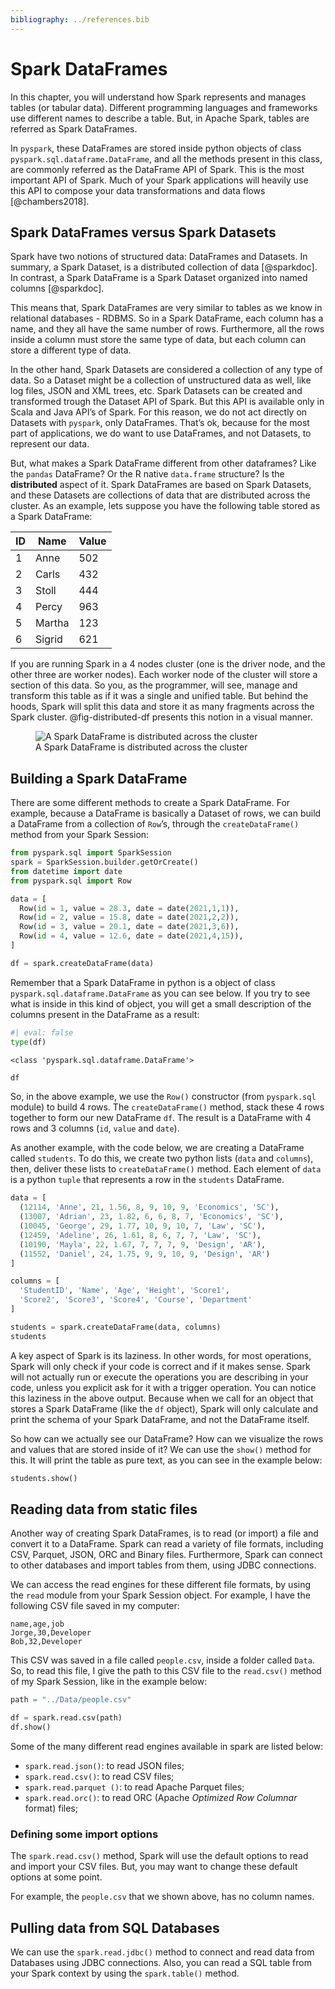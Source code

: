 ```yaml
---
bibliography: ../references.bib
---
```


# Spark DataFrames

In this chapter, you will understand how Spark represents and manages tables (or tabular data). Different programming languages and frameworks use different names to describe a table. But, in Apache Spark, tables are referred as Spark DataFrames.

In `pyspark`, these DataFrames are stored inside python objects of class `pyspark.sql.dataframe.DataFrame`, and all the methods present in this class, are commonly referred as the DataFrame API of Spark. This is the most important API of Spark. Much of your Spark applications will heavily use this API to compose your data transformations and data flows [@chambers2018].

## Spark DataFrames versus Spark Datasets

Spark have two notions of structured data: DataFrames and Datasets. In summary, a Spark Dataset, is a distributed collection of data [@sparkdoc]. In contrast, a Spark DataFrame is a Spark Dataset organized into named columns [@sparkdoc].

This means that, Spark DataFrames are very similar to tables as we know in relational databases - RDBMS. So in a Spark DataFrame, each column has a name, and they all have the same number of rows. Furthermore, all the rows inside a column must store the same type of data, but each column can store a different type of data.

In the other hand, Spark Datasets are considered a collection of any type of data. So a Dataset might be a collection of unstructured data as well, like log files, JSON and XML trees, etc. Spark Datasets can be created and transformed trough the Dataset API of Spark. But this API is available only in Scala and Java API's of Spark. For this reason, we do not act directly on Datasets with `pyspark`, only DataFrames. That's ok, because for the most part of applications, we do want to use DataFrames, and not Datasets, to represent our data.

But, what makes a Spark DataFrame different from other dataframes? Like the `pandas` DataFrame? Or the R native `data.frame` structure? Is the **distributed** aspect of it. Spark DataFrames are based on Spark Datasets, and these Datasets are collections of data that are distributed across the cluster. As an example, lets suppose you have the following table stored as a Spark DataFrame:

| ID  | Name   | Value |
|-----|--------|-------|
| 1   | Anne   | 502   |
| 2   | Carls  | 432   |
| 3   | Stoll  | 444   |
| 4   | Percy  | 963   |
| 5   | Martha | 123   |
| 6   | Sigrid | 621   |

If you are running Spark in a 4 nodes cluster (one is the driver node, and the other three are worker nodes). Each worker node of the cluster will store a section of this data. So you, as the programmer, will see, manage and transform this table as if it was a single and unified table. But behind the hoods, Spark will split this data and store it as many fragments across the Spark cluster. @fig-distributed-df presents this notion in a visual manner.

![A Spark DataFrame is distributed across the cluster](../Figures/distributed-df.png){#fig-distributed-df fig-align="center"}


## Building a Spark DataFrame

There are some different methods to create a Spark DataFrame. For example, because a DataFrame is basically a Dataset of rows, we can build a DataFrame from a collection of `Row`'s, through the `createDataFrame()` method from your Spark Session:

```python
from pyspark.sql import SparkSession
spark = SparkSession.builder.getOrCreate()
from datetime import date
from pyspark.sql import Row

data = [
  Row(id = 1, value = 28.3, date = date(2021,1,1)),
  Row(id = 2, value = 15.8, date = date(2021,2,2)),
  Row(id = 3, value = 20.1, date = date(2021,3,6)),
  Row(id = 4, value = 12.6, date = date(2021,4,15)),
]

df = spark.createDataFrame(data)
```


Remember that a Spark DataFrame in python is a object of class `pyspark.sql.dataframe.DataFrame` as you can see below. If you try to see what is inside in this kind of object, you will get a small description of the columns present in the DataFrame as a result:

```python
#| eval: false
type(df)
```

```verbatim
<class 'pyspark.sql.dataframe.DataFrame'>
```


```python
df
```

So, in the above example, we use the `Row()` constructor (from `pyspark.sql` module) to build 4 rows. The `createDataFrame()` method, stack these 4 rows together to form our new DataFrame `df`. The result is a DataFrame with 4 rows and 3 columns (`id`, `value` and `date`).

As another example, with the code below, we are creating a DataFrame called `students`. To do this, we create two python lists (`data` and `columns`), then, deliver these lists to `createDataFrame()` method. Each element of `data` is a python `tuple` that represents a row in the `students` DataFrame.

```python

data = [
  (12114, 'Anne', 21, 1.56, 8, 9, 10, 9, 'Economics', 'SC'),
  (13007, 'Adrian', 23, 1.82, 6, 6, 8, 7, 'Economics', 'SC'),
  (10045, 'George', 29, 1.77, 10, 9, 10, 7, 'Law', 'SC'),
  (12459, 'Adeline', 26, 1.61, 8, 6, 7, 7, 'Law', 'SC'),
  (10190, 'Mayla', 22, 1.67, 7, 7, 7, 9, 'Design', 'AR'),
  (11552, 'Daniel', 24, 1.75, 9, 9, 10, 9, 'Design', 'AR')
]

columns = [
  'StudentID', 'Name', 'Age', 'Height', 'Score1',
  'Score2', 'Score3', 'Score4', 'Course', 'Department'
]

students = spark.createDataFrame(data, columns)
students
```

A key aspect of Spark is its laziness. In other words, for most operations, Spark will only check if your code is correct and if it makes sense. Spark will not actually run or execute the operations you are describing in your code, unless you explicit ask for it with a trigger operation. You can notice this laziness in the above output. Because when we call for an object that stores a Spark DataFrame (like the `df` object), Spark will only calculate and print the schema of your Spark DataFrame, and not the DataFrame itself.

So how can we actually see our DataFrame? How can we visualize the rows and values that are stored inside of it? We can use the `show()` method for this. It will print the table as pure text, as you can see in the example below:

```python
students.show()
```


## Reading data from static files

Another way of creating Spark DataFrames, is to read (or import) a file and convert it to a DataFrame. Spark can read a variety of file formats, including CSV, Parquet, JSON, ORC and Binary files. Furthermore, Spark can connect to other databases and import tables from them, using JDBC connections. 

We can access the read engines for these different file formats, by using the `read` module from your Spark Session object. For example, I have the following CSV file saved in my computer:

```verbatim
name,age,job
Jorge,30,Developer
Bob,32,Developer
```


This CSV was saved in a file called `people.csv`, inside a folder called `Data`. So, to read this file, I give the path to this CSV file to the `read.csv()` method of my Spark Session, like in the example below:

```python
path = "../Data/people.csv"

df = spark.read.csv(path)
df.show()
```

Some of the many different read engines available in spark are listed below:

- `spark.read.json()`: to read JSON files;
- `spark.read.csv()`: to read CSV files;
- `spark.read.parquet ()`: to read Apache Parquet files;
- `spark.read.orc()`: to read ORC (Apache *Optimized Row Columnar* format) files;


### Defining some import options

The `spark.read.csv()` method, Spark will use the default options to read and import your CSV files. But, you may want to change these default options at some point.

For example, the `people.csv` that we shown above, has no column names.


## Pulling data from SQL Databases

We can use the `spark.read.jdbc()` method to connect and read data from Databases using JDBC connections. Also, you can read a SQL table from your Spark context by using the `spark.table()` method.
